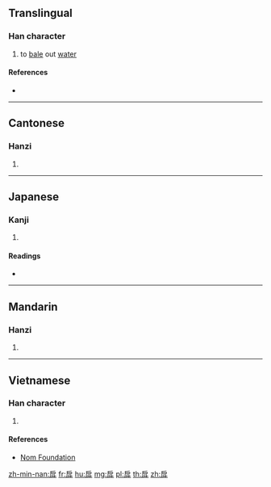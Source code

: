 ==Translingual==

===Han character===
{{Han char|rn=63|rad=戶|as=04|sn=8|four=30247|canj=HSYJ,ISYJ|ids=⿸戶斗, ⿸户斗}}

# to [[bale]] out [[water]]

====References====
* {{Han ref|kx=0415.100|dkj=11711|dj=0759.140|hdz=32261.010|uh=623D|ud=25149|bh=CCB2|bd=52402}}

----

==Cantonese==

===Hanzi===
{{yue-hanzi|jyut=[[fu3]]|y=fu3}}

# {{defn|lang=yue|sort=戶04}}

----

==Japanese==

===Kanji===
{{ja-kanji|grade=|rs=戶04}}

# {{defn|lang=ja|sort=戶04}}

====Readings====
* {{ja-readings|on=[[こ]] (ko), [[ご]] (go), [[く]] (ku)|kun=[[くむ]] (kumu), [[あかくみ]] (akakumi)}}

----

==Mandarin==

===Hanzi===
{{cmn-hanzi|pin=[[hù]] ([[hu4]])|wg=hu<sup>4</sup>}}

# {{defn|lang=cmn|sort=戶04}}

----

==Vietnamese==

===Han character===
{{vi-readings|rs=戶04|hanviet=hố}}

# {{defn|lang=vi|sort=戶04}}

====References====
* [http://nomfoundation.org/common/nom_details.php?codepoint=623d Nom Foundation]

[[zh-min-nan:戽]]
[[fr:戽]]
[[hu:戽]]
[[mg:戽]]
[[pl:戽]]
[[th:戽]]
[[zh:戽]]